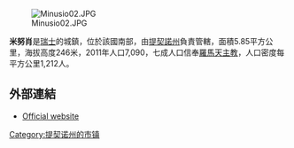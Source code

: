 [[Image:Minusio02.JPG|right]]

'''米努肖'''是[[瑞士|瑞士]]的城鎮，位於該國南部，由[[提契諾州|提契諾州]]負責管轄，面積5.85平方公里，海拔高度246米，2011年人口7,090，七成人口信奉[[羅馬天主教|羅馬天主教]]，人口密度每平方公里1,212人。

==外部連結==
* [http://www.minusio.ch Official website] {{it icon}}

{{Authority control}}
{{Switzerland-geo-stub}}
[[Category:提契诺州的市镇|Category:提契诺州的市镇]]